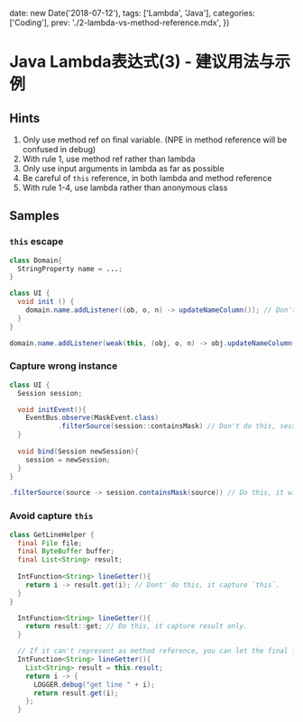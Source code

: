 
  date: new Date('2018-07-12'),
  tags: ['Lambda', 'Java'],
  categories: ['Coding'],
  prev: './2-lambda-vs-method-reference.mdx',
})

# Java Lambda表达式(3) - 建议用法与示例

## Hints

1. Only use method ref on final variable. (NPE in method reference will be confused in debug)
2. With rule 1, use method ref rather than lambda
3. Only use input arguments in lambda as far as possible
4. Be careful of `this` reference, in both lambda and method reference
5. With rule 1-4, use lambda rather than anonymous class

## Samples

### `this` escape

```java
class Domain{
  StringProperty name = ...;
}

class UI {
  void init () {
    domain.name.addListener((ob, o, n) -> updateNameColumn()); // Don't do this, domain will hold this reference
  }
}
```

```java
domain.name.addListener(weak(this, (obj, o, n) -> obj.updateNameColumn())) // Do this, it only capture weak reference of this
```

### Capture wrong instance

```java
class UI {
  Session session;

  void initEvent(){
    EventBus.observe(MaskEvent.class)
            .filterSource(session::containsMask) // Don't do this, session is changeable, unless you really only care about session in this moment.
  }
  
  void bind(Session newSession){
    session = newSession;
  }
}
```

```java
.filterSource(source -> session.containsMask(source)) // Do this, it will check in current session
```


### Avoid capture `this`

```java
class GetLineHelper {
  final File file;
  final ByteBuffer buffer;
  final List<String> result;
  
  IntFunction<String> lineGetter(){
    return i -> result.get(i); // Dont' do this, it capture `this`.
  }
}
```

```java
  IntFunction<String> lineGetter(){
    return result::get; // Do this, it capture result only.
  }
```

```java
  // If it can't represent as method reference, you can let the final field be a local variable and then capture it.
  IntFunction<String> lineGetter(){
    List<String> result = this.result;
    return i -> {
      LOGGER.debug("get line " + i);
      return result.get(i);
    };
  }
```
